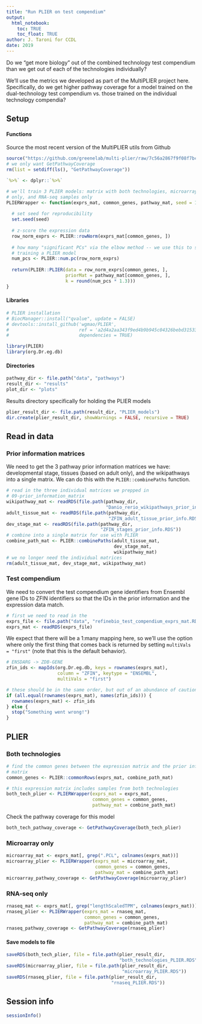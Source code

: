 ```yaml
---
title: "Run PLIER on test compendium"
output: 
  html_notebook:
    toc: TRUE
    toc_float: TRUE
author: J. Taroni for CCDL
date: 2019
---
```


Do we "get more biology" out of the combined technology test compendium than we
get out of each of the technologies individually?

We'll use the metrics we developed as part of the MultiPLIER project here.
Specifically, do we get higher pathway coverage for a model trained on
the dual-technology test compendium vs. those trained on the individual
technology compendia?

## Setup

#### Functions

Source the most recent version of the MultiPLIER utils from Github

```r
source("https://github.com/greenelab/multi-plier/raw/7c56a2867f9f08f7bcd3617875c7c2dbe886cbeb/util/plier_util.R")
# we only want GetPathwayCoverage
rm(list = setdiff(ls(), "GetPathwayCoverage"))
```

```r
`%>%` <- dplyr::`%>%`
```

```r
# we'll train 3 PLIER models: matrix with both technologies, microarray samples
# only, and RNA-seq samples only
PLIERWrapper <- function(exprs_mat, common_genes, pathway_mat, seed = 123) {
  
  # set seed for reproducibility
  set.seed(seed)
  
  # z-score the expression data
  row_norm_exprs <- PLIER::rowNorm(exprs_mat[common_genes, ])
  
  # how many "significant PCs" via the elbow method -- we use this to set k when
  # training a PLIER model
  num_pcs <- PLIER::num.pc(row_norm_exprs)
  
  return(PLIER::PLIER(data = row_norm_exprs[common_genes, ], 
                      priorMat = pathway_mat[common_genes, ],
                      k = round(num_pcs * 1.3)))
}
```

#### Libraries

```r
# PLIER installation
# BiocManager::install("qvalue", update = FALSE)
# devtools::install_github('wgmao/PLIER', 
#                          ref = 'a2d4a2aa343f9ed4b9b945c04326bebd31533d4d', 
#                          dependencies = TRUE)
```

```r
library(PLIER)
library(org.Dr.eg.db)
```

#### Directories

```r
pathway_dir <- file.path("data", "pathways")
result_dir <- "results"
plot_dir <- "plots"
```

Results directory specifically for holding the PLIER models

```r
plier_result_dir <- file.path(result_dir, "PLIER_models")
dir.create(plier_result_dir, showWarnings = FALSE, recursive = TRUE)
```

## Read in data

### Prior information matrices

We need to get the 3 pathway prior information matrices we have: developmental
stage, tissues (based on adult only), and the wikipathways into a single 
matrix.
We can do this with the `PLIER::combinePaths` function.

```r
# read in the three individual matrices we prepped in 
# 09-prior_information_matrix
wikipathway_mat <- readRDS(file.path(pathway_dir, 
                                     "Danio_rerio_wikipathways_prior_info.RDS"))
adult_tissue_mat <- readRDS(file.path(pathway_dir,
                                      "ZFIN_adult_tissue_prior_info.RDS"))
dev_stage_mat <- readRDS(file.path(pathway_dir,
                                   "ZFIN_stages_prior_info.RDS"))
# combine into a single matrix for use with PLIER
combine_path_mat <- PLIER::combinePaths(adult_tissue_mat,
                                        dev_stage_mat,
                                        wikipathway_mat)
# we no longer need the individual matrices
rm(adult_tissue_mat, dev_stage_mat, wikipathway_mat)
```

### Test compendium

We need to convert the test compendium gene identifiers from Ensembl gene IDs to
ZFIN identifiers so that the IDs in the prior information and the expression
data match.

```r
# first we need to read in the 
exprs_file <- file.path("data", "refinebio_test_compendium_exprs_mat.RDS")
exprs_mat <- readRDS(exprs_file)
```

We expect that there will be a 1:many mapping here, so we'll use the option
where only the first thing that comes back is returned by setting 
`multiVals = "first"` (note that this is the default behavior).

```r
# ENSDARG -> ZDB-GENE
zfin_ids <- mapIds(org.Dr.eg.db, keys = rownames(exprs_mat),
                   column = "ZFIN", keytype = "ENSEMBL",
                   multiVals = "first")

# these should be in the same order, but out of an abundance of caution!
if (all.equal(rownames(exprs_mat), names(zfin_ids))) {
  rownames(exprs_mat) <- zfin_ids
} else {
  stop("Something went wrong!")
}
```

## PLIER

### Both technologies

```r
# find the common genes between the expression matrix and the prior information
# matrix
common_genes <- PLIER::commonRows(exprs_mat, combine_path_mat)

# this expression matrix includes samples from both technologies
both_tech_plier <- PLIERWrapper(exprs_mat = exprs_mat,
                                common_genes = common_genes,
                                pathway_mat = combine_path_mat)
```

Check the pathway coverage for this model

```r
both_tech_pathway_coverage <- GetPathwayCoverage(both_tech_plier)
```

### Microarray only

```r
microarray_mat <- exprs_mat[, grep(".PCL", colnames(exprs_mat))]
microarray_plier <- PLIERWrapper(exprs_mat = microarray_mat,
                                 common_genes = common_genes,
                                 pathway_mat = combine_path_mat)
microarray_pathway_coverage <- GetPathwayCoverage(microarray_plier)
```

### RNA-seq only

```r
rnaseq_mat <- exprs_mat[, grep("lengthScaledTPM", colnames(exprs_mat))]
rnaseq_plier <- PLIERWrapper(exprs_mat = rnaseq_mat,
                             common_genes = common_genes,
                             pathway_mat = combine_path_mat)
rnaseq_pathway_coverage <- GetPathwayCoverage(rnaseq_plier)
```

#### Save models to file

```r
saveRDS(both_tech_plier, file = file.path(plier_result_dir,
                                          "both_technologies_PLIER.RDS"))
saveRDS(microarray_plier, file = file.path(plier_result_dir,
                                           "microarray_PLIER.RDS"))
saveRDS(rnaseq_plier, file = file.path(plier_result_dir,
                                       "rnaseq_PLIER.RDS"))
```

## Session info

```r
sessionInfo()
```


